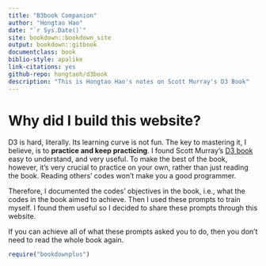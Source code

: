 ```yaml
--- 
title: "B3book Companion"
author: "Hongtao Hao"
date: "`r Sys.Date()`"
site: bookdown::bookdown_site
output: bookdown::gitbook
documentclass: book
biblio-style: apalike
link-citations: yes
github-repo: hongtaoh/d3book
description: "This is Hongtao Hao's notes on Scott Murray's D3 Book"
---
```

# Why did I build this website?{-}

D3 is hard, literally. Its learning curve is not fun. The key to mastering it, I believe, is to **practice and keep practicing**. I found Scott Murray's [D3 book](https://alignedleft.com/work/d3-book-2e) easy to understand, and very useful. To make the best of the book, however, it's very crucial to practice on your own, rather than just reading the book. Reading others' codes won't make you a good programmer. 

Therefore, I documented the codes' objectives in the book, i.e., what the codes in the book aimed to achieve. Then I used these prompts to train myself. I found them useful so I decided to share these prompts through this website.

If you can achieve all of what these prompts asked you to do, then you don't need to read the whole book again. 


```r
require("bookdownplus")
```

